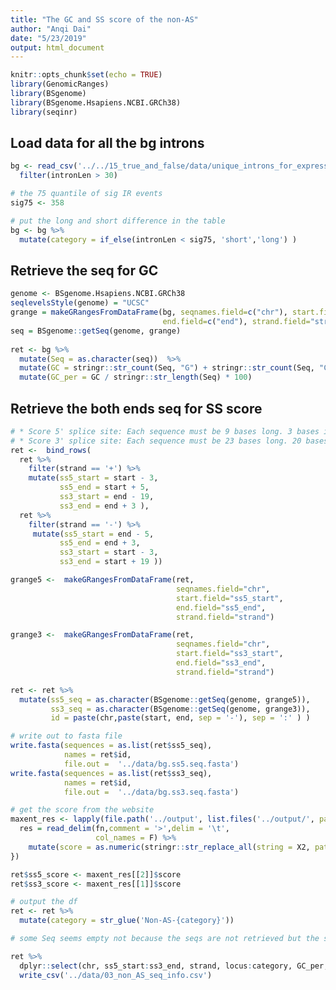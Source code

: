 ```yaml
---
title: "The GC and SS score of the non-AS"
author: "Anqi Dai" 
date: "5/23/2019" 
output: html_document
---  
```

     
```r
knitr::opts_chunk$set(echo = TRUE)
library(GenomicRanges)
library(BSgenome)
library(BSgenome.Hsapiens.NCBI.GRCh38)
library(seqinr)    
```

## Load data for all the bg introns
 
```r
bg <- read_csv('../../15_true_and_false/data/unique_introns_for_expressive_genes.csv') %>% 
  filter(intronLen > 30) 

# the 75 quantile of sig IR events
sig75 <- 358
```

```r
# put the long and short difference in the table
bg <- bg %>% 
  mutate(category = if_else(intronLen < sig75, 'short','long') )
```

## Retrieve the seq for GC 

```r
genome <- BSgenome.Hsapiens.NCBI.GRCh38
seqlevelsStyle(genome) = "UCSC"
grange = makeGRangesFromDataFrame(bg, seqnames.field=c("chr"), start.field="start",
                                  end.field=c("end"), strand.field="strand")
seq = BSgenome::getSeq(genome, grange)
 
ret <- bg %>%
  mutate(Seq = as.character(seq))  %>%
  mutate(GC = stringr::str_count(Seq, "G") + stringr::str_count(Seq, "C")) %>%
  mutate(GC_per = GC / stringr::str_length(Seq) * 100)
```
 
## Retrieve the both ends seq for SS score
 
```r
# * Score 5' splice site: Each sequence must be 9 bases long. 3 bases in exon and 6 bases in intron
# * Score 3' splice site: Each sequence must be 23 bases long. 20 bases in the intron and 3 base in the exon
ret <-  bind_rows(
  ret %>%
    filter(strand == '+') %>%
    mutate(ss5_start = start - 3,
           ss5_end = start + 5,
           ss3_start = end - 19,
           ss3_end = end + 3 ),
  ret %>%
    filter(strand == '-') %>%
     mutate(ss5_start = end - 5,
           ss5_end = end + 3,
           ss3_start = start - 3,
           ss3_end = start + 19 ))

grange5 <-  makeGRangesFromDataFrame(ret, 
                                     seqnames.field="chr",  
                                     start.field="ss5_start", 
                                     end.field="ss5_end", 
                                     strand.field="strand")

grange3 <-  makeGRangesFromDataFrame(ret, 
                                     seqnames.field="chr",  
                                     start.field="ss3_start", 
                                     end.field="ss3_end", 
                                     strand.field="strand")

ret <- ret %>%
  mutate(ss5_seq = as.character(BSgenome::getSeq(genome, grange5)),
         ss3_seq = as.character(BSgenome::getSeq(genome, grange3)),
         id = paste(chr,paste(start, end, sep = '-'), sep = ':' ) )

# write out to fasta file
write.fasta(sequences = as.list(ret$ss5_seq), 
            names = ret$id,
            file.out =  '../data/bg.ss5.seq.fasta')
write.fasta(sequences = as.list(ret$ss3_seq), 
            names = ret$id,
            file.out =  '../data/bg.ss3.seq.fasta')
```
 
```r
# get the score from the website
maxent_res <- lapply(file.path('../output', list.files('../output/', pattern = 'bg')), function(fn) {
  res = read_delim(fn,comment = '>',delim = '\t',
                   col_names = F) %>%
    mutate(score = as.numeric(stringr::str_replace_all(string = X2, pattern = 'MAXENT: ', replacement = '')))
})

ret$ss5_score <- maxent_res[[2]]$score
ret$ss3_score <- maxent_res[[1]]$score
```
 
```r
# output the df 
ret <- ret %>%
  mutate(category = str_glue('Non-AS-{category}')) 

# some Seq seems empty not because the seqs are not retrieved but the seq is too long to fit into the space 

ret %>% 
  dplyr::select(chr, ss5_start:ss3_end, strand, locus:category, GC_per, ss5_score:ss3_score) %>% 
  write_csv('../data/03_non_AS_seq_info.csv')
  

```

